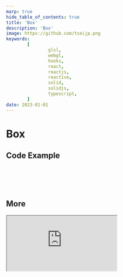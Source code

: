 ```yaml
---
marp: true
hide_table_of_contents: true
title: 'Box'
description: 'Box'
image: https://github.com/tseijp.png
keywords:
        [
                glsl,
                webgl,
                hooks,
                react,
                reactjs,
                reactive,
                solid,
                solidjs,
                typescript,
        ]
date: 2023-01-01
---
```


# Box

<Canvas />

## Code Example

```cpp
float boxSDF(vec3 p, vec3 b) {
        vec3 q = abs(p) - b;
        return length(max(q,0.0)) + min(max(q.x,max(q.y,q.z)),0.0);
}
```

## More

<iframe src="https://www.youtube.com/embed/62-pRVZuS5c" allowfullscreen />

precision highp float;
uniform vec2 iResolution; // canvas size
uniform vec3 up;          // camera up direction
uniform vec3 eye;         // camera position
uniform vec3 focus;       // camera focus point
uniform float focal;      // camera focal length
uniform vec3 boxSize;     // object size
/**
 * boxSDF
 */
float boxSDF(vec3 p, vec3 b) {
        vec3 q = abs(p) - b;
        return length(max(q,0.0)) + min(max(q.x,max(q.y,q.z)),0.0);
}
/**
 * main
 */
void main() {
        vec3 look = normalize(focus - eye);
        vec3 right = normalize(cross(look, up));
        vec2 scr = gl_FragCoord.xy - 0.5 * iResolution;
        vec3 dir = normalize(focal * look + scr.x * right + scr.y * up);
        /**
         * Ray marching
         */
        vec3 p = eye + dir;
        vec3 e = vec3(0.0005, 0.0, 0.0);
        float d = boxSDF(p, boxSize);
        for (int i = 0; i < 50; i++) {
                if (d <= e.x) {
                        float dx = boxSDF(p + e.xyy, boxSize) - d;
                        float dy = boxSDF(p + e.yxx, boxSize) - d;
                        float dz = boxSDF(p + e.yyx, boxSize) - d;
                        vec3 norm = normalize(vec3(dx, dy, dz));
                        gl_FragColor = vec4(norm * 0.5 + 0.5, 1.);
                        return;
                }
                p = p + d * normalize(dir);
                d = boxSDF(p, boxSize);
        }
}`

        useGLRender,
        useResizeRef,
        useOrbitControls,
        useUniformControls,
} from './hooks'

        const self = useGLRender(frag)
        const ref = useResizeRef(self)
        useOrbitControls('eye', self)
        useUniformControls(
                {
                        up: [0, 1, 0],
                        focus: [0, 0, 0],
                        focal: 500,
                        boxSize: [32, 32, 32],
                },
                self
        )
        return (
                <div ref={ref}>
                        <canvas ref={self.ref} />
                        <Leva />
                </div>
        )

}
